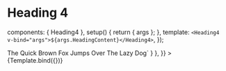 
<Meta id="vue-heading-4" title="Vue.js Component/Heading 4" component={Heading4} />

# Heading 4

  components: { Heading4 },
  setup() {
    return { args };
  },
  template: `<Heading4 v-bind="args">${args.HeadingContent}</Heading4>`,
});

<Canvas>
  <Story
    name="Heading 4"
    args={{
      HeadingContent: "The Quick Brown Fox Jumps Over The Lazy Dog",
    }}
    parameters={{
      docs: { source: { code: `<Heading4>The Quick Brown Fox Jumps Over The Lazy Dog</Heading4>` } },
    }}
  >
    {Template.bind({})}
  </Story>
</Canvas>

<ArgsTable of={Heading4} />
